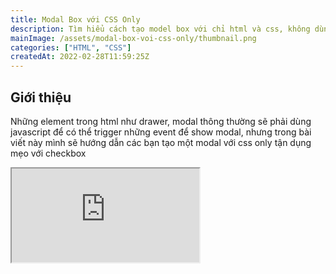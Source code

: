 ```yaml
---
title: Modal Box với CSS Only
description: Tìm hiểu cách tạo model box với chỉ html và css, không dùng javascript
mainImage: /assets/modal-box-voi-css-only/thumbnail.png
categories: ["HTML", "CSS"]
createdAt: 2022-02-28T11:59:25Z
---
```


## Giới thiệu

Những element trong html như drawer, modal thông thường sẽ phải dùng javascript để có thể trigger những event để show modal, nhưng trong bài viết này mình sẽ hướng dẫn các bạn tạo một modal với css only tận dụng mẹo với checkbox

<Iframe
  src="https://codepen.io/enaypi/embed/LYOgezd?default-tab=html%2Cresult"
  title="Codepen result"
/>

## Bắt đầu code

Phần html

```html
<!-- Div quan trọng để phân biệt các modal -->
<div>
  <!-- Checkbox có id và name nhất định để có thể được trigger bởi các label -->
  <input type="checkbox" class="modal-control" id="modal-1" name="modal-1" />

  <!-- Button để mở modal, có thể thay bằng các phần tử khác -->
  <label for="modal-1">Open modal</label>

  <!-- Backdrop màu đen cho modal -->
  <label for="modal-1" class="modal-background"></label>

  <!-- Phần chính modal -->
  <div class="modal">
    <div class="modal-header">
      <h3>Modal Title</h3>
      <label for="modal-1" class="cursor-pointer squishy"> Close </label>
    </div>
    <div class="modal-content">
      <p>lorem...</p>
    </div>
  </div>
</div>
```

Và CSS

```css
.modal {
  position: fixed;
  width: 90vw;
  max-width: 450px;
  top: 50%;
  left: 50%;
  background: #fff;
  z-index: 30;
  border-radius: 5px;
  overflow: hidden;
  transform: scale(0) translate(-50%, -50%);
  transition: 0.3s;
  transform-origin: top left;
  opacity: 0;
  visibility: hidden;
}

/* Hide checkbox */
.modal-control {
  display: none;
}

/* Chọn .modal-background ở cùng cấp độ (cùng parent) với checkbox */
.modal-control:checked ~ .modal-background {
  opacity: 1;
  visibility: visible;
}

/* Chọn .modal ở cùng cấp độ (cùng parent) với checkbox */
.modal-control:checked ~ .modal {
  opacity: 1;
  visibility: visible;
  transform: scale(1) translate(-50%, -50%);
}

.modal-background {
  position: fixed;
  top: 0;
  left: 0;
  width: 100vw;
  height: 100vh;
  z-index: 20;
  background: #00000080;
  transition: 0.3s;
  opacity: 0;
  visibility: hidden;
}

/* Style phần body của modal, có thể tuỳ chỉnh theo ý thích */
.modal-header {
  padding: 13px 20px;
  display: flex;
  justify-content: space-between;
  align-items: center;
  border-bottom: 1px solid #d3d3d3;
}

.modal-content {
  padding: 13px 20px;
}
```

## Kết luận

Và đó là cách tạo modal box với chỉ html và css, không sử dụng javascript. Chúc các bạn thành công.  
Thành quả: [Codepen](https://codepen.io/enaypi/pen/LYOgezd)
